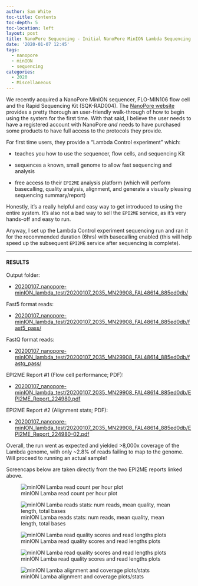 ```yaml
---
author: Sam White
toc-title: Contents
toc-depth: 5
toc-location: left
layout: post
title: NanoPore Sequencing - Initial NanoPore MinION Lambda Sequencing Test
date: '2020-01-07 12:45'
tags:
  - nanopore
  - minION
  - sequencing
categories:
  - 2020
  - Miscellaneous
---
```

We recently acquired a NanoPore MinION sequencer, FLO-MIN106 flow cell and the Rapid Sequencing Kit (SQK-RAD004). The [NanoPore website](https://community.nanoporetech.com/guides/minion/rapid/introduction) provides a pretty thorough an user-friendly walk-through of how to begin using the system for the first time. With that said, I believe the user needs to have a registered account with NanoPore _and_ needs to have purchased some products to have full access to the protocols they provide.

For first time users, they provide a "Lambda Control experiment" which:

- teaches you how to use the sequencer, flow cells, and sequencing Kit

- sequences a known, small genome to allow fast sequencing and analysis

- free access to their `EPI2ME` analysis platform (which will perform basecalling, quality analysis, alignment, and generate a visually pleasing sequencing summary/report)

Honestly, it's a really helpful and easy way to get introduced to using the entire system. It's also not a bad way to sell the `EPI2ME` service, as it's very hands-off and easy to run.

Anyway, I set up the Lambda Control experiment sequencing run and ran it for the recommended duration (6hrs) with basecalling enabled (this will help speed up the subsequent `EPI2ME` service after sequencing is complete).

---

#### RESULTS

Output folder:

- [20200107_nanopore-minION_lambda_test/20200107_2035_MN29908_FAL48614_885ed0db/](https://gannet.fish.washington.edu/Atumefaciens/20200107_nanopore-minION_lambda_test/20200107_2035_MN29908_FAL48614_885ed0db/)

Fast5 format reads:

 - [20200107_nanopore-minION_lambda_test/20200107_2035_MN29908_FAL48614_885ed0db/fast5_pass/](https://gannet.fish.washington.edu/Atumefaciens/20200107_nanopore-minION_lambda_test/20200107_2035_MN29908_FAL48614_885ed0db/fast5_pass/)

 FastQ format reads:

 - [20200107_nanopore-minION_lambda_test/20200107_2035_MN29908_FAL48614_885ed0db/fastq_pass/](https://gannet.fish.washington.edu/Atumefaciens/20200107_nanopore-minION_lambda_test/20200107_2035_MN29908_FAL48614_885ed0db/fastq_pass/)

 EPI2ME Report \#1 (Flow cell performance; PDF):

 - [20200107_nanopore-minION_lambda_test/20200107_2035_MN29908_FAL48614_885ed0db/EPI2ME_Report_224980.pdf](https://gannet.fish.washington.edu/Atumefaciens/20200107_nanopore-minION_lambda_test/20200107_2035_MN29908_FAL48614_885ed0db/EPI2ME_Report_224980.pdf)

 EPI2ME Report \#2 (Alignment stats; PDF):

 - [20200107_nanopore-minION_lambda_test/20200107_2035_MN29908_FAL48614_885ed0db/EPI2ME_Report_224980-02.pdf](https://gannet.fish.washington.edu/Atumefaciens/20200107_nanopore-minION_lambda_test/20200107_2035_MN29908_FAL48614_885ed0db/EPI2ME_Report_224980-02.pdf)


Overall, the run went as expected and yielded >8,000x coverage of the Lambda genome, with only ~2.8% of reads failing to map to the genome. Will proceed to running an actual sample! 

Screencaps below are taken directly from the two EPI2ME reports linked above.


![minION Lamba read count per hour plot](https://github.com/RobertsLab/sams-notebook/blob/master/images/screencaps/20200107_nanopore-minION_lambda_test-01.png?raw=true)

![minION Lamba reads stats: num reads, mean quality, mean length, total bases](https://github.com/RobertsLab/sams-notebook/blob/master/images/screencaps/20200107_nanopore-minION_lambda_test-02.png?raw=true)

![minION Lamba read quality scores and read lengths plots](https://github.com/RobertsLab/sams-notebook/blob/master/images/screencaps/20200107_nanopore-minION_lambda_test-03.png?raw=true)

![minION Lamba read quality scores and read lengths plots](https://github.com/RobertsLab/sams-notebook/blob/master/images/screencaps/20200107_nanopore-minION_lambda_test-03.png?raw=true)

![minION Lamba alignment and coverage plots/stats](https://github.com/RobertsLab/sams-notebook/blob/master/images/screencaps/20200107_nanopore-minION_lambda_test-04.png?raw=true)
